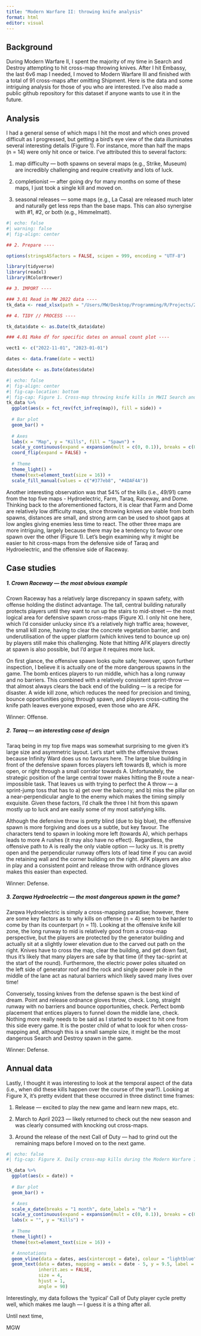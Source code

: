 ```yaml
---
title: "Modern Warfare II: throwing knife analysis"
format: html
editor: visual
---
```


## Background

During Modern Warfare II, I spent the majority of my time in Search and Destroy attempting to hit cross-map throwing knives. After I hit Embassy, the last 6v6 map I needed, I moved to Modern Warfare III and finished with a total of 91 cross-maps after omitting Shipment. Here is the data and some intriguing analysis for those of you who are interested. I've also made a public github repository for this dataset if anyone wants to use it in the future.

## Analysis

I had a general sense of which maps I hit the most and which ones proved difficult as I progressed, but getting a bird's eye view of the data illuminates several interesting details (Figure 1). For instance, more than half the maps (n = 14) were only hit once or twice. I've attributed this to several factors:

1.  map difficulty --- both spawns on several maps (e.g., Strike, Museum) are incredibly challenging and require creativity and lots of luck.

2.  completionist --- after going dry for many months on some of these maps, I just took a single kill and moved on.

3.  seasonal releases --- some maps (e.g., La Casa) are released much later and naturally get less reps than the base maps. This can also synergise with #1, #2, or both (e.g., Himmelmatt).

```r
#| echo: false
#| warning: false
#| fig-align: center

## 2. Prepare ----

options(stringsASfactors = FALSE, scipen = 999, encoding = "UTF-8")

library(tidyverse)
library(readxl)
library(RColorBrewer)

## 3. IMPORT ----

### 3.01 Read in MW 2022 data ----
tk_data <- read_xlsx(path = "/Users/MW/Desktop/Programming/R/Projects/2024-01_MWII_analysis/data/mw2022_tks.xlsx")

## 4. TIDY // PROCESS ----

tk_data$date <- as.Date(tk_data$date)

### 4.01 Make df for specific dates on annual count plot ----

vect1 <- c("2022-11-01", "2023-01-01")

dates <- data.frame(date = vect1)

dates$date <- as.Date(dates$date)

```

```r
#| echo: false
#| fig-align: center
#| fig-cap-location: bottom
#| fig-cap: Figure 1. Cross-map throwing knife kills in MWII Search and Destroy from Nov. 2022 to Nov. 2023.
tk_data %>% 
  ggplot(aes(x = fct_rev(fct_infreq(map)), fill = side)) +
  
  # Bar plot
  geom_bar() +
  
  # Axes
  labs(x = "Map", y = "Kills", fill = "Spawn") +
  scale_y_continuous(expand = expansion(mult = c(0, 0.1)), breaks = c(0, 2, 4, 6, 8, 10, 12, 14, 16), limits = c(0, 16)) +
  coord_flip(expand = FALSE) +
  
  # Theme
  theme_light() +
  theme(text=element_text(size = 16)) +
  scale_fill_manual(values = c("#377eb8", "#4DAF4A"))
```

Another interesting observation was that 54% of the kills (i.e., 49/91) came from the top five maps - Hydroelectric, Farm, Taraq, Raceway, and Dome. Thinking back to the aforementioned factors, it is clear that Farm and Dome are relatively low difficulty maps, since throwing knives are viable from both spawns, distances are small, and strong arm can be used to shoot gaps at low angles giving enemies less time to react. The other three maps are more intriguing, largely because there may be a tendency to favour one spawn over the other (Figure 1). Let's begin examining why it might be easier to hit cross-maps from the defensive side of Taraq and Hydroelectric, and the offensive side of Raceway.

## Case studies

##### 1. Crown Raceway --- the most obvious example

Crown Raceway has a relatively large discrepancy in spawn safety, with offense holding the distinct advantage. The tall, central building naturally protects players until they want to run up the stairs to mid-street --- the most logical area for defensive spawn cross-maps (Figure X). I only hit one here, which I'd consider unlucky since it's a relatively high traffic area; however, the small kill zone, having to clear the concrete vegetation barrier, and underutilisation of the upper platform (which knives tend to bounce up on) by players still make this challenging. Note that hitting AFK players directly at spawn is also possible, but I'd argue it requires more luck.

On first glance, the offensive spawn looks quite safe; however, upon further inspection, I believe it is actually one of the more dangerous spawns in the game. The bomb entices players to run middle, which has a long runway and no barriers. This combined with a relatively consistent sprint-throw --- that almost always clears the back end of the building --- is a recipe for disaster. A wide kill zone, which reduces the need for precision and timing, bounce opportunities going through spawn, and players cross-cutting the knife path leaves everyone exposed, even those who are AFK.

Winner: Offense.

##### 2. Taraq --- an interesting case of design

Taraq being in my top five maps was somewhat surprising to me given it's large size and asymmetric layout. Let's start with the offensive throws because Infinity Ward does us no favours here. The large blue building in front of the defensive spawn forces players left towards B, which is more open, or right through a small corridor towards A. Unfortunately, the strategic position of the large central tower makes hitting the B route a near-impossible task. That leaves us with trying to perfect the A throw --- a sprint-jump toss that has to a) get over the balcony; and b) miss the pillar on a near-perpendicular angle to the enemy which makes the timing simply exquisite. Given these factors, I'd chalk the three I hit from this spawn mostly up to luck and are easily some of my most satisfying kills.

Although the defensive throw is pretty blind (due to big blue), the offensive spawn is more forgiving and does us a subtle, but key favour. The characters tend to spawn in looking more left (towards A), which perhaps leads to more A rushes (it may also have no effect). Regardless, the offensive path to A is really the only viable option --- lucky us. It is pretty open and the perpendicular runway offers lots of lead time if you can avoid the retaining wall and the corner building on the right. AFK players are also in play and a consistent point and release throw with ordnance gloves makes this easier than expected.

Winner: Defense.

##### 3. Zarqwa Hydroelectric --- the most dangerous spawn in the game?

Zarqwa Hydroelectric is simply a cross-mapping paradise; however, there are some key factors as to why kills on offense (n = 4) seem to be harder to come by than its counterpart (n = 11). Looking at the offensive knife kill zone, the long runway to mid is relatively good from a cross-map perspective, but the players are protected by the generator building and actually sit at a slightly lower elevation due to the carved out path on the right. Knives have to cross the map, clear the building, and get down fast, thus it's likely that many players are safe by that time (if they tac-sprint at the start of the round). Furthermore, the electric power poles situated on the left side of generator roof and the rock and single power pole in the middle of the lane act as natural barriers which likely saved many lives over time!

Conversely, tossing knives from the defense spawn is the best kind of dream. Point and release ordnance gloves throw, check. Long, straight runway with no barriers and bounce opportunities, check. Perfect bomb placement that entices players to funnel down the middle lane, check. Nothing more really needs to be said as I started to expect to hit one from this side every game. It is the poster child of what to look for when cross-mapping and, although this is a small sample size, it might be the most dangerous Search and Destroy spawn in the game.

Winner: Defense.

## Annual data

Lastly, I thought it was interesting to look at the temporal aspect of the data (i.e., when did these kills happen over the course of the year?). Looking at Figure X, it's pretty evident that these occurred in three distinct time frames:

1.  Release --- excited to play the new game and learn new maps, etc.

2.  March to April 2023 --- likely returned to check out the new season and was clearly consumed with knocking out cross-maps.

3.  Around the release of the next Call of Duty --- had to grind out the remaining maps before I moved on to the next game.

```r
#| echo: false
#| fig-cap: Figure X. Daily cross-map kills during the Modern Warfare II game cycle. Start of years are indicated by vertical blue lines.

tk_data %>% 
  ggplot(aes(x = date)) +
  
  # Bar plot
  geom_bar() +

  # Axes
  scale_x_date(breaks = "1 month", date_labels = "%b") +
  scale_y_continuous(expand = expansion(mult = c(0, 0.1)), breaks = c(0, 2, 4, 6, 8, 10), limits = c(0, 10)) +
  labs(x = "", y = "Kills") +
  
  # Theme
  theme_light() +
  theme(text=element_text(size = 16)) +

  # Annotations
  geom_vline(data = dates, aes(xintercept = date), colour = "lightblue", linetype = "dashed") +
  geom_text(data = dates, mapping = aes(x = date - 5, y = 9.5, label = format(date, format = "%Y")),
            inherit.aes = FALSE,
            size = 4,
            hjust = 1,
            angle = 90)

```

Interestingly, my data follows the 'typical' Call of Duty player cycle pretty well, which makes me laugh --- I guess it is a thing after all.

Until next time,

MGW
